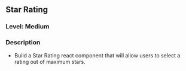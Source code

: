 ## Star Rating

### Level: Medium

### Description

- Build a Star Rating react component that will allow users to select a rating out of maximum stars.
